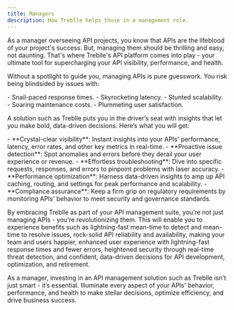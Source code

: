 ```yaml
---
title: Managers
description: How Treblle helps those in a management role.
---
```


As a manager overseeing API projects, you know that APIs are the lifeblood of your project's success. But, managing them should be thrilling and easy, not daunting. That's where Treblle's API platform comes into play - your ultimate tool for supercharging your API visibility, performance, and health.

Without a spotlight to guide you, managing APIs is pure guesswork. You risk being blindsided by issues with:

\- Snail-paced response times.
\- Skyrocketing latency.
\- Stunted scalability.
\- Soaring maintenance costs.
\- Plummeting user satisfaction.

A solution such as Treblle puts you in the driver’s seat with insights that let you make bold, data-driven decisions. Here’s what you will get:

\- \*\*Crystal-clear visibility\*\*: Instant insights into your APIs' performance, latency, error rates, and other key metrics in real-time.
\- \*\*Proactive issue detection\*\*: Spot anomalies and errors before they derail your user experience or revenue.
\- \*\*Effortless troubleshooting\*\*: Dive into specific requests, responses, and errors to pinpoint problems with laser accuracy.
\- \*\*Performance optimization\*\*: Harness data-driven insights to amp up API caching, routing, and settings for peak performance and scalability.
\- \*\*Compliance assurance\*\*: Keep a firm grip on regulatory requirements by monitoring APIs' behavior to meet security and governance standards.

By embracing Treblle as part of your API management suite, you’re not just managing APIs - you’re revolutionizing them. This will enable you to experience benefits such as lightning-fast mean-time to detect and mean-time to resolve issues, rock-solid API reliability and availability, making your team and users happier, enhanced user experience with lightning-fast response times and fewer errors, heightened security through real-time threat detection, and confident, data-driven decisions for API development, optimization, and retirement.

As a manager, investing in an API management solution such as Treblle isn’t just smart - it’s essential. Illuminate every aspect of your APIs' behavior, performance, and health to make stellar decisions, optimize efficiency, and drive business success. 
